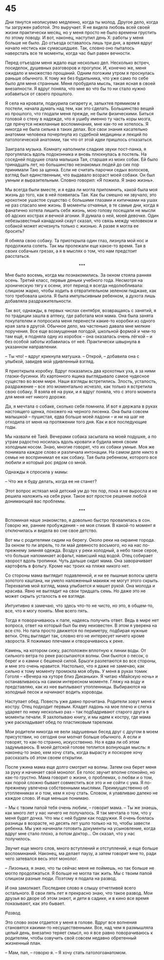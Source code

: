 # 45 {-}

Дни тянутся неописуемо медленно, когда ты молод. Другое дело, когда ты загружен работой. Это выручает. Я не видела любовь всей своей жизни практически месяц, но у меня просто не было времени грустить по этому поводу. И вот, наконец, наступил день Х: работы у меня больше не было. До отъезда оставалось лишь три дня, а время вдруг начало нестись как сумасшедшее. Так, словно оно пыталось наверстать все те моменты, когда час был равен вечности. 

Перед отъездом меня ждало еще несколько дел. Несколько встреч, посиделок, душевных разговоров и прогулок. И, конечно же, меня ожидало и множество прощаний. Одним погожим утром я проснулась раньше обычного. К тому же без будильника, что уже само по себе было для меня странным. Меня пробудила мысль, такая ясная в своей внезапности. Я вдруг поняла, что мне во что бы то ни стало нужно избавиться от своего прошлого.

Я села на кровати, подкурила сигарету и, запыхтев прямиком в постели, начала думать над тем, как это сделать. Большинство вещей из прошлого, что глодали меня прежде, не были физическими. Биться головой о стену в надежде, что я ушибу именно ту часть коры мозга, где прячутся нежеланные воспоминания, мне как-то не хотелось. Я никогда не была сильна в таких делах. Все свои знания касательно анатомии человека почерпнула из судебной медицины и лекций по патологической анатомии, так что от этой идеи пришлось отказаться.

Заиграла музыка. Комнату наполнили сладкие звуки пост-панка, я прогулялась вдоль подоконника и вновь плюхнулась в постель. На соседней подушке спала малышка Тая, старшая из моих собак. Ей было тринадцать лет, но большинство незнакомых людей до сих пор принимали Таю за щенка. Если не считать парочки седых волосков, взгляд был единственным, что выдавало возраст моей собаки. Он был умным и выразительным. Словно говорил: «Я пожила. Я знаю жизнь».

Мы всегда были вместе, и я едва ли могла припомнить, какой была моя жизнь до того, как в ней появилась Тая. Как бы смешно ни звучало, это крохотное ушастое существо с большими глазами и китичками на ушах не раз спасало мне жизнь. В моменты отчаянья, в те самые дни, когда я фанатично хотела лишить себя жизнь, мою голову посещали не мысли об адских кострах и вечной агонии. Я думала о ней, моей девочке. Один небезызвестный канадский скаут сказал, что связь между человеком и собакой может исчезнуть только с жизнью. А разве я могла ее бросить?

Я обняла свою собаку. Та приоткрыла один глаз, лизнула мой нос и продолжила сопеть. Так мы пролежали еще какое-то время. Тая в своих собачьих грезах, а я в мыслях о том, что нам предстоит расстаться.

<div style="text-align: center;">***</div>

Мне было восемь, когда мы познакомились. За окном стояла ранняя осень. Третий класс, первые деньки учебного года. Несмотря на хроническую тягу к осени, этот период я всегда недолюбливала: слишком жарко, чтобы ходить в отвратительном зеленом пиджаке, как того требовала школа. Я была импульсивным ребенком, а духота лишь добавляла раздражительности.

Так вот, однажды, в первых числах сентября, возвращаясь с занятий, я по традиции зашла в аптеку, где работала моя мама. Она была занята покупателем и попросила меня перенести какие-то коробки из одного края зала в другой. Обычное дело, ма частенько давала мне мелкие поручения. Все еще возмущенная погодой, школьной формой и чем-то там ещё, я подняла одну из коробок – она оказалась очень лёгкой – и без особой заботы избавилась от неё. Практически швырнула в указанном направлении.

– Ты что! – вдруг крикнула матушка. – Открой, – добавила она с улыбкой, завидев мой удивленный взгляд.

Я приоткрыла коробку. Вдруг показались два крохотных уха, а за ними глазки-бусинки. Из картонного ящика выглядывало самое чудесное существо во всем мире. Наши взгляды встретились. Злость, усталость, раздражение – все это моментально исчезло, как только я встретила свою собаку. Я взяла её на руки, и я вдруг поняла, что с этого момента для меня нет никого дороже.

Да, я мечтала о собаке, сколько себя помнила. И вот я держала в руках настоящего щенка, похожего на черного лисенка. Она была совсем малышкой – пушистая, едва больше моей ладони – и ни на шаг не отходила от меня на протяжении того дня. Как и все последующие годы.

Мы назвали её Таей. Вечерами собака засыпала на моей подушке, а по утрам радостно носилась вдоль кровати и будила меня своим холодным носом. Знаю, многие говорят, что их собаки умные. Моя же понимала каждое слово и различала интонации. На самом деле никто в семье не воспринимал ее как собаку. Тая была ребенком, которого все любили и который рос рядом со мной.

Однажды я спросила у мамы:

– Что же я буду делать, когда ее не станет?

Этот вопрос истязал мой детский ум до тех пор, пока я не выросла и не решила наложить на себя руки. Такое вот простое решение любой донимающей вас проблемы.

<div style="text-align: center;">***</div>

Вспоминая наше знакомство, я довольно быстро провалилась в сон. Говорю же, ранние пробуждения – не моя стихия. В какой-то момент я отключилась и видела во сне свое детство. 

Вот мы с родителями сидим на берегу. Около реки на окраине города. За окном то ли апрель, то ли май девяносто восьмого, но на нас по-прежнему зимняя одежда. Воздух у реки холодный, а небо такое серое, что больше напоминает асфальт, нависший над водой. Отец собирает хворост вдоль тропинки. Чуть дальше сидит мама. Она заворачивает картофель в фольгу. Кроме нас троих на пляже никого нет.

Со стороны мама выглядит подавленной, и ни ее пышные волосы цвета золотого каштана, ни умело наложенный макияж не могут этого скрыть. Перехватив мой взгляд, мама улыбается и машет рукой. Она молода и красива. Явно не выглядит на свои тридцать семь. Но даже это не может скрыть усталость в ее взгляде. 

Интуитивно я замечаю, что здесь что-то не чисто, но это, в общем-то, все, что я могу понять. Мне всего пять.

Тогда я поворачиваюсь к папе, надеясь получить ответ. Ведь в мире нет вопроса, ответ на который был бы ему неизвестен. В этом я уверена на все сто. Но папа просто движется по периметру, подбирая нужные ветки. Отец выглядит так, словно его не интересует ничего кроме хвороста. Я пожимаю плечами и отворачиваюсь к реке.

Камень, на котором сижу, расположен вплотную к линии воды. От сильного ветра по реке рассыпаются волны. Они бьются о песок, о берег и о камни с бешеной силой. Брызги разлетаются во все стороны, и мне это очень нравится. Настолько, что я даже не замечаю, как сильно к тому моменту промокла моя обувь. У меня в руках томик Гоголя – «Вечера на хуторе близ Диканьки». Я читаю «Майскую ночь» и останавливаюсь на самом интересном моменте. Гляжу на воду и представляю, как из нее выплывают утопленницы. Выбираются на холодный песок и начинают водить хороводы.

Наступает обед. Повесть уже давно прочитана. Родители зовут меня к костру. Отец подходит первым. Кладет ладонь на мое плечо и слегка ударяет по нему несколько раз – так подбадривают старого друга в моменты печали. Я захлопываю книгу, и мы идем к костру, где мама уже раскладывает обед по пластиковым тарелкам.

Мои родители никогда не вели задушевных бесед друг с другом в моем присутствии, но сегодня они молчат больше обычного. А если и говорят, то как-то странно, искусственно. Но я едва ли об этом задумываюсь. В моей детской голове теплится волнующая мысль: я наконец-то знаю, кем хочу стать, когда вырасту и поскорее хочу рассказать об этом своем открытии.

После ужина мама еще долго смотрит на волны. Затем она берет меня за руку и начинает свой монолог. Ее голос звучит вполне спокойно, но как-то грустно. Мама говорит о жизни, о проблемах, о любви и о том, как порой сложно бывает совместить все это и не сойти с ума. Я по-прежнему увлечена собственными мыслями. Преимущественно об утопленниках и о том, кем я хочу стать. Словом, я улавливаю далеко не каждое слово. И еще меньше понимаю.

– Мы с твоим папой тебя очень любим, – говорит мама. – Ты же знаешь, как много лет у нас ничего не получалось. Я так мечтала о том, что у меня будет дочка. Что мы с ней будем как подружки. Я очень боялась разницы в возрасте, но десять лет ушло только на то, чтобы завести ребенка. Мы уже начинали готовить документы на усыновление, когда вдруг мне стало плохо, а потом доктор… Он сказал, что у нас получилось. 

Звучит еще много слов, много вступлений и отступлений, и еще больше воспоминаний. Наконец, ма делает паузу, а затем говорит мне то, ради чего затевался весь этот монолог.

– Лизонька, я знаю, что ты сейчас меня не поймешь, но так больше не могло продолжаться. Я больше не могла так жить. Мы с твоим папой слишком разные люди. Поэтому я подала на развод.

И она замолкает. Последнее слово я слышу отчетливей всего остального. В свои пять лет я прекрасно знаю, что такое развод. Мои друзья во дворе об этом знают, и дети в садике, и в кино все время показывают, как это бывает. 

*Развод.*

Это слово эхом отдается у меня в голове. Вдруг все волнения становятся какими-то несущественными. Все, над чем я размышляла целый день, внезапно теряет смысл, но я все равно поворачиваюсь к родителям, чтобы озвучить свой совсем недавно обретенный жизненный план.

– Мам, пап, – говорю я. – Я хочу стать патологоанатомом.



